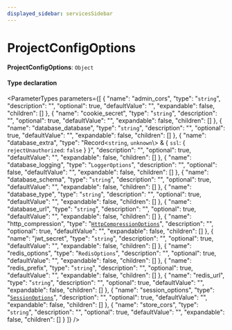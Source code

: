 ```yaml
---
displayed_sidebar: servicesSidebar
---
```



# ProjectConfigOptions

 **ProjectConfigOptions**: `Object`

#### Type declaration

<ParameterTypes parameters={[
  {
    "name": "admin_cors",
    "type": "`string`",
    "description": "",
    "optional": true,
    "defaultValue": "",
    "expandable": false,
    "children": []
  },
  {
    "name": "cookie_secret",
    "type": "`string`",
    "description": "",
    "optional": true,
    "defaultValue": "",
    "expandable": false,
    "children": []
  },
  {
    "name": "database_database",
    "type": "`string`",
    "description": "",
    "optional": true,
    "defaultValue": "",
    "expandable": false,
    "children": []
  },
  {
    "name": "database_extra",
    "type": "Record<`string`, `unknown`\\> & { `ssl`: { `rejectUnauthorized`: ``false``  }  }",
    "description": "",
    "optional": true,
    "defaultValue": "",
    "expandable": false,
    "children": []
  },
  {
    "name": "database_logging",
    "type": "`LoggerOptions`",
    "description": "",
    "optional": false,
    "defaultValue": "",
    "expandable": false,
    "children": []
  },
  {
    "name": "database_schema",
    "type": "`string`",
    "description": "",
    "optional": true,
    "defaultValue": "",
    "expandable": false,
    "children": []
  },
  {
    "name": "database_type",
    "type": "`string`",
    "description": "",
    "optional": true,
    "defaultValue": "",
    "expandable": false,
    "children": []
  },
  {
    "name": "database_url",
    "type": "`string`",
    "description": "",
    "optional": true,
    "defaultValue": "",
    "expandable": false,
    "children": []
  },
  {
    "name": "http_compression",
    "type": "[`HttpCompressionOptions`](HttpCompressionOptions.mdx)",
    "description": "",
    "optional": true,
    "defaultValue": "",
    "expandable": false,
    "children": []
  },
  {
    "name": "jwt_secret",
    "type": "`string`",
    "description": "",
    "optional": true,
    "defaultValue": "",
    "expandable": false,
    "children": []
  },
  {
    "name": "redis_options",
    "type": "`RedisOptions`",
    "description": "",
    "optional": true,
    "defaultValue": "",
    "expandable": false,
    "children": []
  },
  {
    "name": "redis_prefix",
    "type": "`string`",
    "description": "",
    "optional": true,
    "defaultValue": "",
    "expandable": false,
    "children": []
  },
  {
    "name": "redis_url",
    "type": "`string`",
    "description": "",
    "optional": true,
    "defaultValue": "",
    "expandable": false,
    "children": []
  },
  {
    "name": "session_options",
    "type": "[`SessionOptions`](SessionOptions.mdx)",
    "description": "",
    "optional": true,
    "defaultValue": "",
    "expandable": false,
    "children": []
  },
  {
    "name": "store_cors",
    "type": "`string`",
    "description": "",
    "optional": true,
    "defaultValue": "",
    "expandable": false,
    "children": []
  }
]} />
